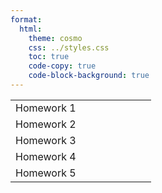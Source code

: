 ```yaml
---
format:
  html:
    theme: cosmo
    css: ../styles.css
    toc: true
    code-copy: true
    code-block-background: true
---
```


|    |    |
|----|----|
| Homework 1 | <!--[Rmd](https://github.com/berkeley-stat153/fall-2024/tree/main/homeworks/homework1/homework1.Rmd), [html](homeworks/homework1/homework1.html), [source](https://github.com/berkeley-stat153/fall-2024/tree/main/homeworks/homework1)--> |
| Homework 2 | <!--[Rmd](https://github.com/berkeley-stat153/fall-2024/tree/main/homeworks/homework2/homework2.Rmd), [html](homeworks/homework2/homework2.html), [source](https://github.com/berkeley-stat153/fall-2024/tree/main/homeworks/homework2)--> |
| Homework 3 | <!--[Rmd](https://github.com/berkeley-stat153/fall-2024/tree/main/homeworks/homework3/homework3.Rmd), [html](homeworks/homework3/homework3.html), [source](https://github.com/berkeley-stat153/fall-2024/tree/main/homeworks/homework3)--> |
| Homework 4 | <!--[Rmd](https://github.com/berkeley-stat153/fall-2024/tree/main/homeworks/homework4/homework4.Rmd), [html](homeworks/homework4/homework4.html), [source](https://github.com/berkeley-stat153/fall-2024/tree/main/homeworks/homework4)--> |
| Homework 5 | <!--[Rmd](https://github.com/berkeley-stat153/fall-2024/tree/main/homeworks/homework4/homework4.Rmd), [html](homeworks/homework4/homework4.html), [source](https://github.com/berkeley-stat153/fall-2024/tree/main/homeworks/homework4)--> |